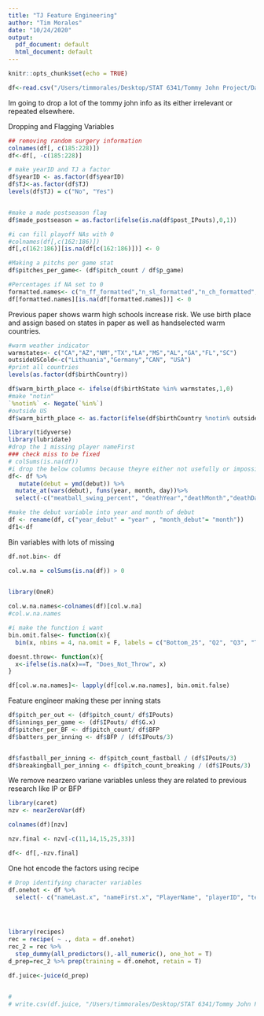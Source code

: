 ```yaml
---
title: "TJ Feature Engineering"
author: "Tim Morales"
date: "10/24/2020"
output:
  pdf_document: default
  html_document: default
---
```


```r
knitr::opts_chunk$set(echo = TRUE)
```

```r

df<-read.csv("/Users/timmorales/Desktop/STAT 6341/Tommy John Project/Data/Fully Joined Df.csv")
```

Im going to drop a lot of the tommy john info as its either irrelevant or repeated elsewhere. 

Dropping and Flagging Variables 
```r
## removing random surgery information 
colnames(df[, c(185:228)])
df<-df[, -c(185:228)]

# make yearID and TJ a factor
df$yearID <- as.factor(df$yearID)
df$TJ<-as.factor(df$TJ)
levels(df$TJ) = c("No", "Yes")


#make a made postseason flag 
df$made_postseason = as.factor(ifelse(is.na(df$post_IPouts),0,1))

#i can fill playoff NAs with 0 
#colnames(df[,c(162:186)])
df[,c(162:186)][is.na(df[c(162:186)])] <- 0

#Making a pitchs per game stat 
df$pitches_per_game<- (df$pitch_count / df$p_game)

#Percentages if NA set to 0 
formatted.names<- c("n_ff_formatted","n_sl_formatted","n_ch_formatted","n_cukc_formatted","n_sift_formatted","n_fc_formatted","n_kn_formatted","n_fs_formatted", "n_fastball_formatted","n_breaking_formatted","n_offspeed_formatted")
df[formatted.names][is.na(df[formatted.names])] <- 0


```


Previous paper shows warm high schools increase risk. We use birth place and assign based on states in paper as well as handselected warm countries. 

```r
#warm weather indicator 
warmstates<- c("CA","AZ","NM","TX","LA","MS","AL","GA","FL","SC")
outsideUSCold<-c("Lithuania","Germany","CAN", "USA")
#print all countries 
levels(as.factor(df$birthCountry))

df$warm_birth_place <- ifelse(df$birthState %in% warmstates,1,0)
#make "notin"
`%notin%` <- Negate(`%in%`)
#outside US 
df$warm_birth_place <- as.factor(ifelse(df$birthCountry %notin% outsideUSCold,1,df$warm_birth_place))
```


```r
library(tidyverse)
library(lubridate)
#drop the 1 missing player nameFirst
### check miss to be fixed 
# colSums(is.na(df))
#i drop the below columns because theyre either not usefully or impossible to impute
df<- df %>% 
   mutate(debut = ymd(debut)) %>% 
  mutate_at(vars(debut), funs(year, month, day))%>%
  select(-c("meatball_swing_percent", "deathYear","deathMonth","deathDay","deathCountry","deathState","deathCity", "nameLast.y","nameFirst.y","X","X.1","birthMonth","birthDay","birthCountry","birthState","birthCity","nameGiven", "finalGame", "day", "debut", "n"))

#make the debut variable into year and month of debut 
df <- rename(df, c("year_debut" = "year" , "month_debut"= "month"))
df1<-df
```

Bin variables with lots of missing 
```r

df.not.bin<- df

col.w.na = colSums(is.na(df)) > 0
 

library(OneR)

col.w.na.names<-colnames(df)[col.w.na]
#col.w.na.names

#i make the function i want 
bin.omit.false<- function(x){
  bin(x, nbins = 4, na.omit = F, labels = c("Bottom_25", "Q2", "Q3", "Top_25")) }

doesnt.throw<- function(x){
  x<-ifelse(is.na(x)==T, "Does_Not_Throw", x)
}

df[col.w.na.names]<- lapply(df[col.w.na.names], bin.omit.false)

```

Feature engineer making these per inning stats 

```r
df$pitch_per_out <- (df$pitch_count/ df$IPouts)
df$innings_per_game <- (df$IPouts/ df$G.x)
df$pitcher_per_BF <- df$pitch_count/ df$BFP
df$batters_per_inning <- df$BFP / (df$IPouts/3)


df$fastball_per_inning <- df$pitch_count_fastball / (df$IPouts/3)
df$breakingball_per_inning <- df$pitch_count_breaking / (df$IPouts/3)
```

We remove nearzero variane variables unless they are related to previous research like IP or BFP

```r
library(caret)
nzv <- nearZeroVar(df)

colnames(df)[nzv]

nzv.final <- nzv[-c(11,14,15,25,33)]

df<- df[,-nzv.final]

```



One hot encode the factors using recipe 

```r

# Drop identifying character variables 
df.onehot <- df %>%
  select(- c("nameLast.x", "nameFirst.x", "PlayerName", "playerID", "teamID", "retroID", "bbrefID"))




library(recipes)
rec = recipe( ~ ., data = df.onehot)
rec_2 = rec %>% 
  step_dummy(all_predictors(),-all_numeric(), one_hot = T)
d_prep=rec_2 %>% prep(training = df.onehot, retain = T)

df.juice<-juice(d_prep)


# 
# write.csv(df.juice, "/Users/timmorales/Desktop/STAT 6341/Tommy John Project/Data/ModelReadyData.csv")

```













